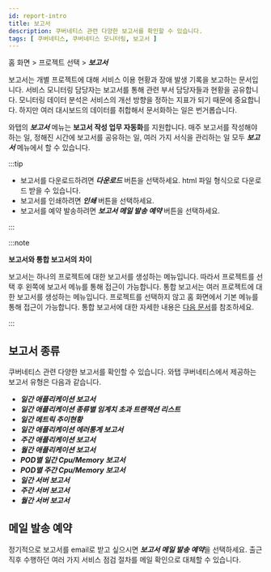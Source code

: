 ```yaml
---
id: report-intro
title: 보고서
description: 쿠버네티스 관련 다양한 보고서를 확인할 수 있습니다.
tags: [ 쿠버네티스, 쿠버네티스 모니터링, 보고서 ]
---
```


홈 화면 > 프로젝트 선택 > ***보고서***

<ImgLang img='whatap_kubernetes_flexible_report.png' desc='쿠버네티스 보고서' />

보고서는 개별 프로젝트에 대해 서비스 이용 현황과 장애 발생 기록을 보고하는 문서입니다. 서비스 모니터링 담당자는 보고서를 통해 관련 부서 담당자들과 현황을 공유합니다. 모니터링 데이터 분석은 서비스의 개선 방향을 정하는 지표가 되기 때문에 중요합니다. 하지만 여러 대시보드의 데이터를 취합해서 문서화하는 일은 번거롭습니다.  

와탭의 ***보고서*** 메뉴는 **보고서 작성 업무 자동화**를 지원합니다. 매주 보고서를 작성해야 하는 일, 정해진 시간에 보고서를 공유하는 일, 여러 가지 서식을 관리하는 일 모두 ***보고서*** 메뉴에서 할 수 있습니다.

:::tip

* 보고서를 다운로드하려면 ***다운로드*** 버튼을 선택하세요. html 파일 형식으로 다운로드 받을 수 있습니다.
* 보고서를 인쇄하려면 ***인쇄*** 버튼을 선택하세요.
* 보고서를 예약 발송하려면 ***보고서 메일 발송 예약*** 버튼을 선택하세요.

:::

:::note

**보고서와 통합 보고서의 차이**

보고서는 하나의 프로젝트에 대한 보고서를 생성하는 메뉴입니다. 따라서 프로젝트를 선택 후 왼쪽에 보고서 메뉴를 통해 접근이 가능합니다. 통합 보고서는 여러 프로젝트에 대한 보고서를 생성하는 메뉴입니다. 프로젝트를 선택하지 않고 홈 화면에서 기본 메뉴를 통해 접근이 가능합니다. 통합 보고서에 대한 자세한 내용은 [다음 문서](integrated-report)를 참조하세요.

:::

## 보고서 종류

쿠버네티스 관련 다양한 보고서를 확인할 수 있습니다. 와탭 쿠버네티스에서 제공하는 보고서 유형은 다음과 같습니다.

* ***일간 애플리케이션 보고서***
* ***일간 애플리케이션 종류별 임계치 초과 트랜잭션 리스트***
* ***일간 메트릭 추이현황***
* ***일간 애플리케이션 에러통계 보고서***
* ***주간 애플리케이션 보고서***
* ***월간 애플리케이션 보고서***
* ***POD별 일간 Cpu/Memory 보고서***
* ***POD별 주간 Cpu/Memory 보고서***
* ***일간 서버 보고서***
* ***주간 서버 보고서***
* ***월간 서버 보고서***

## 메일 발송 예약

정기적으로 보고서를 email로 받고 싶으시면 ***보고서 메일 발송 예약***을 선택하세요. 출근 직후 수행하던 여러 가지 서비스 점검 절차를 메일 확인으로 대체할 수 있습니다.

<ImgLang img='report_mail.png' desc='report mail' />